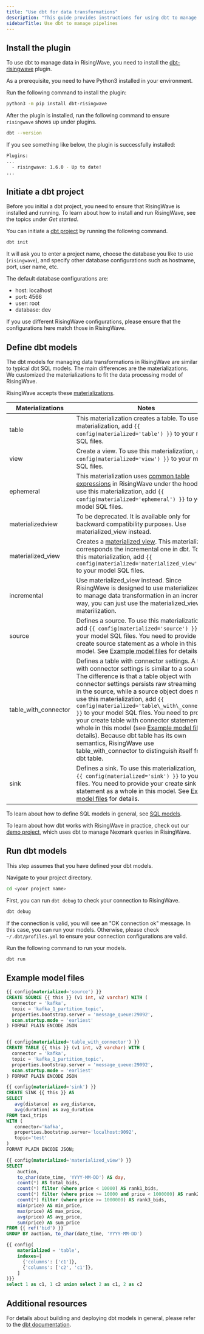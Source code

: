 ```yaml
---
title: "Use dbt for data transformations"
description: "This guide provides instructions for using dbt to manage real-time data transformations in RisingWave."
sidebarTitle: Use dbt to manage pipelines
---
```


## Install the plugin

To use dbt to manage data in RisingWave, you need to install the [dbt-risingwave](https://github.com/risingwavelabs/dbt-risingwave) plugin.

As a prerequisite, you need to have Python3 installed in your environment.

Run the following command to install the plugin:

```bash
python3 -m pip install dbt-risingwave
```

After the plugin is installed, run the following command to ensure `risingwave` shows up under plugins.

```bash
dbt --version
```

If you see something like below, the plugin is successfully installed:

```bash
Plugins:
...
  - risingwave: 1.6.0 - Up to date!
...
```

## Initiate a dbt project

Before you initial a dbt project, you need to ensure that RisingWave is installed and running. To learn about how to install and run RisingWave, see the topics under _Get started_.

You can initiate a [dbt project](https://docs.getdbt.com/docs/build/projects) by running the following command.

```bash
dbt init
```

It will ask you to enter a project name, choose the database you like to use (`risingwave`), and specify other database configurations such as hostname, port, user name, etc.

The default database configurations are:

* host: localhost
* port: 4566
* user: root
* database: dev

If you use different RisingWave configurations, please ensure that the configurations here match those in RisingWave.

## Define dbt models
The dbt models for managing data transformations in RisingWave are similar to typical dbt SQL models. The main differences are the materializations. We customized the materializations to fit the data processing model of RisingWave.

RisingWave accepts these [materializations](https://docs.getdbt.com/docs/build/materializations).

| Materializations       | Notes                                                                                                                                                                                                                                                                                                                                                                                                                                                                                                                                                                                                                                 |
| ---------------------- | ------------------------------------------------------------------------------------------------------------------------------------------------------------------------------------------------------------------------------------------------------------------------------------------------------------------------------------------------------------------------------------------------------------------------------------------------------------------------------------------------------------------------------------------------------------------------------------------------------------------------------------- |
| table                  | This materialization creates a table. To use this materialization, add `{{ config(materialized='table') }}` to your model SQL files.                                                                                                                                                                                                                                                                                                                                                                                                                                                                                                    |
| view                   | Create a view. To use this materialization, add `{{ config(materialized='view') }}` to your model SQL files.                                                                                                                                                                                                                                                                                                                                                                                                                                                                                                                            |
| ephemeral              | This materialization uses [common table expressions](/docs/current/query-syntax-with-clause/) in RisingWave under the hood. To use this materialization, add `{{ config(materialized='ephemeral') }}` to your model SQL files.                                                                                                                                                                                                                                                                                                                                                                                                          |
| materializedview       | To be deprecated. It is available only for backward compatibility purposes. Use materialized\_view instead.                                                                                                                                                                                                                                                                                                                                                                                                                                                                                                                           |
| materialized\_view     | Creates a [materialized view](/docs/current/sql-create-mv/). This materialization corresponds the incremental one in dbt. To use this materialization, add `{{ config(materialized='materialized_view') }} `to your model SQL files.                                                                                                                                                                                                                                                                                                                                                                                                   |
| incremental            | Use materialized\_view instead. Since RisingWave is designed to use materialized view to manage data transformation in an incremental way, you can just use the materialized\_view materilization.                                                                                                                                                                                                                                                                                                                                                                                                                                    |
| source                 | Defines a source. To use this materialization, add `{{ config(materialized='source') }}` to your model SQL files. You need to provide your create source statement as a whole in this model. See [Example model files](#example-model-files) for details.                                                                                                                                                                                                                                                                                                                                                                               |
| table\_with\_connector | Defines a table with connector settings. A table with connector settings is similar to a source. The difference is that a table object with connector settings persists raw streaming data in the source, while a source object does not. To use this materialization, add `{{ config(materialized='table\_with\_connector') }}` to your model SQL files. You need to provide your create table with connector statement as a whole in this model (see [Example model files](#example-model-files) for details). Because dbt table has its own semantics, RisingWave use table\_with\_connector to distinguish itself from a dbt table. |
| sink                   | Defines a sink. To use this materialization, add `{{ config(materialized='sink') }}` to your SQL files. You need to provide your create sink statement as a whole in this model. See [Example model files](#example-model-files) for details.                                                                                                                                                                                                                                                                                                                                                                                           |

To learn about how to define SQL models in general, see [SQL models](https://docs.getdbt.com/docs/build/sql-models).

To learn about how dbt works with RisingWave in practice, check out our [demo project](https://github.com/risingwavelabs/dbt_rw_nexmark), which uses dbt to manage Nexmark queries in RisingWave.

## Run dbt models

This step assumes that you have defined your dbt models.

Navigate to your project directory.

```bash
cd <your project name>
```

First, you can run `dbt debug` to check your connection to RisingWave.

```bash
dbt debug
```

If the connection is valid, you will see an "OK connection ok" message. In this case, you can run your models. Otherwise, please check `~/.dbt/profiles.yml` to ensure your connection configurations are valid.

Run the following command to run your models.

```bash
dbt run
```

## Example model files

```sql Define a source in dbt
{{ config(materialized='source') }}
CREATE SOURCE {{ this }} (v1 int, v2 varchar) WITH (
  connector = 'kafka',
  topic = 'kafka_1_partition_topic',
  properties.bootstrap.server = 'message_queue:29092',
  scan.startup.mode = 'earliest'
) FORMAT PLAIN ENCODE JSON
```

```sql Define a table with connector settings in dbt

{{ config(materialized='table_with_connector') }}
CREATE TABLE {{ this }} (v1 int, v2 varchar) WITH (
  connector = 'kafka',
  topic = 'kafka_1_partition_topic',
  properties.bootstrap.server = 'message_queue:29092',
  scan.startup.mode = 'earliest'
) FORMAT PLAIN ENCODE JSON

```

```sql Define a sink in dbt
{{ config(materialized='sink') }}
CREATE SINK {{ this }} AS
SELECT
   avg(distance) as avg_distance,
   avg(duration) as avg_duration
FROM taxi_trips
WITH (
   connector='kafka',
   properties.bootstrap.server='localhost:9092',
   topic='test'
)
FORMAT PLAIN ENCODE JSON;
```

```sql Define a materialized view in dbt
{{ config(materialized='materialized_view') }}
SELECT
    auction,
    to_char(date_time, 'YYYY-MM-DD') AS day,
    count(*) AS total_bids,
    count(*) filter (where price < 10000) AS rank1_bids,
    count(*) filter (where price >= 10000 and price < 1000000) AS rank2_bids,
    count(*) filter (where price >= 1000000) AS rank3_bids,
    min(price) AS min_price,
    max(price) AS max_price,
    avg(price) AS avg_price,
    sum(price) AS sum_price
FROM {{ ref('bid') }}
GROUP BY auction, to_char(date_time, 'YYYY-MM-DD')

```

```sql Define a table with indexes in dbt
{{ config(
    materialized = 'table',
    indexes=[
      {'columns': ['c1']},
      {'columns': ['c2', 'c1']},
    ]
)}}
select 1 as c1, 1 c2 union select 2 as c1, 2 as c2
```

## Additional resources

For details about building and deploying dbt models in general, please refer to the [dbt documentation](https://docs.getdbt.com/docs/introduction).
